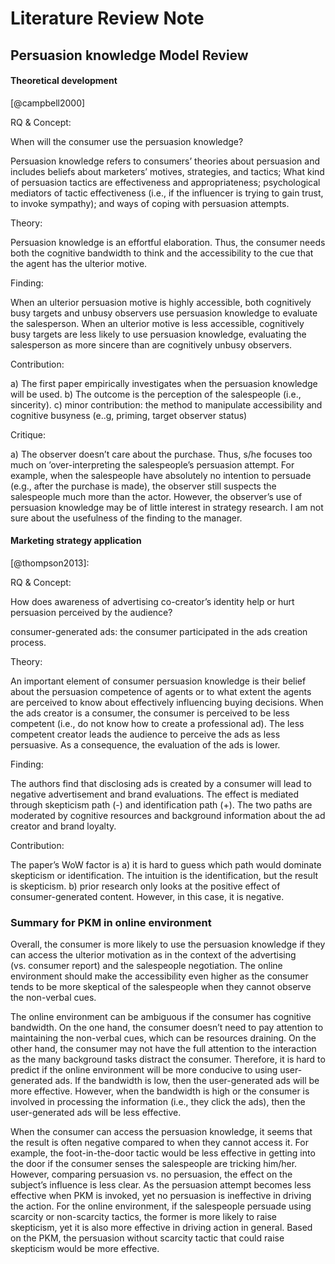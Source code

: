 # Literature Review Note

## Persuasion knowledge Model Review

#### Theoretical development

[@campbell2000]

RQ & Concept:

When will the consumer use the persuasion knowledge?

Persuasion knowledge refers to consumers' theories about persuasion and includes beliefs about marketers' motives, strategies, and tactics; What kind of persuasion tactics are effectiveness and appropriateness; psychological mediators of tactic effectiveness (i.e., if the influencer is trying to gain trust, to invoke sympathy); and ways of coping with persuasion attempts.

Theory:

Persuasion knowledge is an effortful elaboration. Thus, the consumer needs both the cognitive bandwidth to think and the accessibility to the cue that the agent has the ulterior motive.

Finding:

When an ulterior persuasion motive is highly accessible, both cognitively busy targets and unbusy observers use persuasion knowledge to evaluate the salesperson. When an ulterior motive is less accessible, cognitively busy targets are less likely to use persuasion knowledge, evaluating the salesperson as more sincere than are cognitively unbusy observers.

Contribution:

a\) The first paper empirically investigates when the persuasion knowledge will be used. b) The outcome is the perception of the salespeople (i.e., sincerity). c) minor contribution: the method to manipulate accessibility and cognitive busyness (e..g, priming, target observer status)

Critique:

a\) The observer doesn't care about the purchase. Thus, s/he focuses too much on 'over-interpreting the salespeople's persuasion attempt. For example, when the salespeople have absolutely no intention to persuade (e.g., after the purchase is made), the observer still suspects the salespeople much more than the actor. However, the observer's use of persuasion knowledge may be of little interest in strategy research. I am not sure about the usefulness of the finding to the manager.

#### Marketing strategy application

[@thompson2013]:

RQ & Concept:

How does awareness of advertising co-creator's identity help or hurt persuasion perceived by the audience?

consumer-generated ads: the consumer participated in the ads creation process.

Theory:

An important element of consumer persuasion knowledge is their belief about the persuasion competence of agents or to what extent the agents are perceived to know about effectively influencing buying decisions. When the ads creator is a consumer, the consumer is perceived to be less competent (i.e., do not know how to create a professional ad). The less competent creator leads the audience to perceive the ads as less persuasive. As a consequence, the evaluation of the ads is lower.

Finding:

The authors find that disclosing ads is created by a consumer will lead to negative advertisement and brand evaluations. The effect is mediated through skepticism path (-) and identification path (+). The two paths are moderated by cognitive resources and background information about the ad creator and brand loyalty.

Contribution:

The paper's WoW factor is a) it is hard to guess which path would dominate skepticism or identification. The intuition is the identification, but the result is skepticism. b) prior research only looks at the positive effect of consumer-generated content. However, in this case, it is negative.

### Summary for PKM in online environment

Overall, the consumer is more likely to use the persuasion knowledge if they can access the ulterior motivation as in the context of the advertising (vs. consumer report) and the salespeople negotiation. The online environment should make the accessibility even higher as the consumer tends to be more skeptical of the salespeople when they cannot observe the non-verbal cues.

The online environment can be ambiguous if the consumer has cognitive bandwidth. On the one hand, the consumer doesn't need to pay attention to maintaining the non-verbal cues, which can be resources draining. On the other hand, the consumer may not have the full attention to the interaction as the many background tasks distract the consumer. Therefore, it is hard to predict if the online environment will be more conducive to using user-generated ads. If the bandwidth is low, then the user-generated ads will be more effective. However, when the bandwidth is high or the consumer is involved in processing the information (i.e., they click the ads), then the user-generated ads will be less effective.

When the consumer can access the persuasion knowledge, it seems that the result is often negative compared to when they cannot access it. For example, the foot-in-the-door tactic would be less effective in getting into the door if the consumer senses the salespeople are tricking him/her. However, comparing persuasion vs. no persuasion, the effect on the subject's influence is less clear. As the persuasion attempt becomes less effective when PKM is invoked, yet no persuasion is ineffective in driving the action. For the online environment, if the salespeople persuade using scarcity or non-scarcity tactics, the former is more likely to raise skepticism, yet it is also more effective in driving action in general. Based on the PKM, the persuasion without scarcity tactic that could raise skepticism would be more effective.


